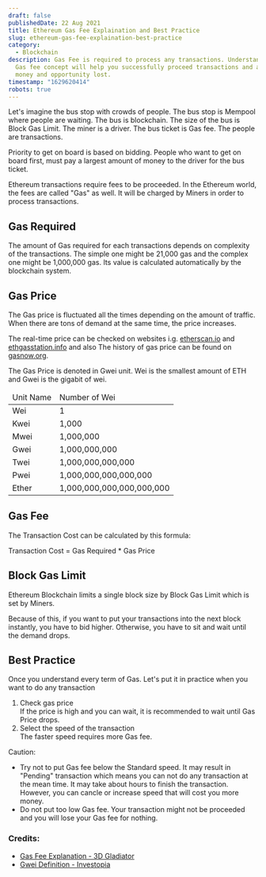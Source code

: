 ```yaml
---
draft: false
publishedDate: 22 Aug 2021
title: Ethereum Gas Fee Explaination and Best Practice
slug: ethereum-gas-fee-explaination-best-practice
category:
  - Blockchain
description: Gas Fee is required to process any transactions. Understanding of
  Gas fee concept will help you successfully proceed transactions and avoid
  money and opportunity lost.
timestamp: "1629620414"
robots: true
---
```

Let's imagine the bus stop with crowds of people. The bus stop is Mempool where people are waiting. The bus is blockchain. The size of the bus is Block Gas Limit. The miner is a driver. The bus ticket is Gas fee. The people are transactions.

Priority to get on board is based on bidding. People who want to get on board first, must pay a largest amount of money to the driver for the bus ticket.

Ethereum transactions require fees to be proceeded. In the Ethereum world, the fees are called "Gas" as well. It will be charged by Miners in order to process transactions. 

## Gas Required

The amount of Gas required for each transactions depends on complexity of the transactions. The simple one might be 21,000 gas and the complex one might be 1,000,000 gas. Its value is calculated automatically by the blockchain system.

## Gas Price

The Gas price is fluctuated all the times depending on the amount of traffic. When there are tons of demand at the same time, the price increases.

The real-time price can be checked on websites i.g. [etherscan.io](https://etherscan.io/gastracker) and [ethgasstation.info](https://ethgasstation.info) and also The history of gas price can be found on [gasnow.org](https://www.gasnow.org)[](https://ethereumprice.org/gas/).

The Gas Price is denoted in Gwei unit. Wei is the smallest amount of ETH and Gwei is the gigabit of wei.

<table>
<thead>
<tr><td>Unit Name</td><td>Number of Wei</td></tr>
</thead>
<tbody>
<tr><td>Wei</td><td>1</td></tr>
<tr><td>Kwei</td><td>1,000</td></tr>
<tr><td>Mwei</td><td>1,000,000</td></tr>
<tr><td>Gwei</td><td>1,000,000,000</td></tr>
<tr><td>Twei</td><td>1,000,000,000,000</td></tr>
<tr><td>Pwei</td><td>1,000,000,000,000,000</td></tr>
<tr><td>Ether</td><td>1,000,000,000,000,000,000</td></tr>
</tbody>
</table>

## Gas Fee

The Transaction Cost can be calculated by this formula:

Transaction Cost = Gas Required * Gas Price

## Block Gas Limit

Ethereum Blockchain limits a single block size by Block Gas Limit which is set by Miners. 

Because of this, if you want to put your transactions into the next block instantly, you have to bid higher. Otherwise, you have to sit and wait until the demand drops.

## Best Practice

Once you understand every term of Gas. Let's put it in practice when you want to do any transaction

1. Check gas price\
   If the price is high and you can wait, it is recommended to wait until Gas Price drops.
2. Select the speed of the transaction\
   The faster speed requires more Gas fee.

Caution: 

* Try not to put Gas fee below the Standard speed. It may result in "Pending" transaction which means you can not do any transaction at the mean time. It may take about hours to finish the transaction. However, you can cancle or increase speed that will cost you more money.
* Do not put too low Gas fee. Your transaction might not be proceeded and you will lose your Gas fee for nothing.

### Credits:

* [Gas Fee Explanation - 3D Gladiator](https://www.youtube.com/watch?v=2RrbMy6SD_A)
* [Gwei Definition - Investopia](https://www.google.com/url?sa=t&rct=j&q=&esrc=s&source=web&cd=&cad=rja&uact=8&ved=2ahUKEwjF7ZqJwsTyAhWYzjgGHcxnD-cQFnoECBMQAw&url=https%3A%2F%2Fwww.investopedia.com%2Fterms%2Fg%2Fgwei-ethereum.asp&usg=AOvVaw2qYE8SbQnE6bOHtmTvLsoO)